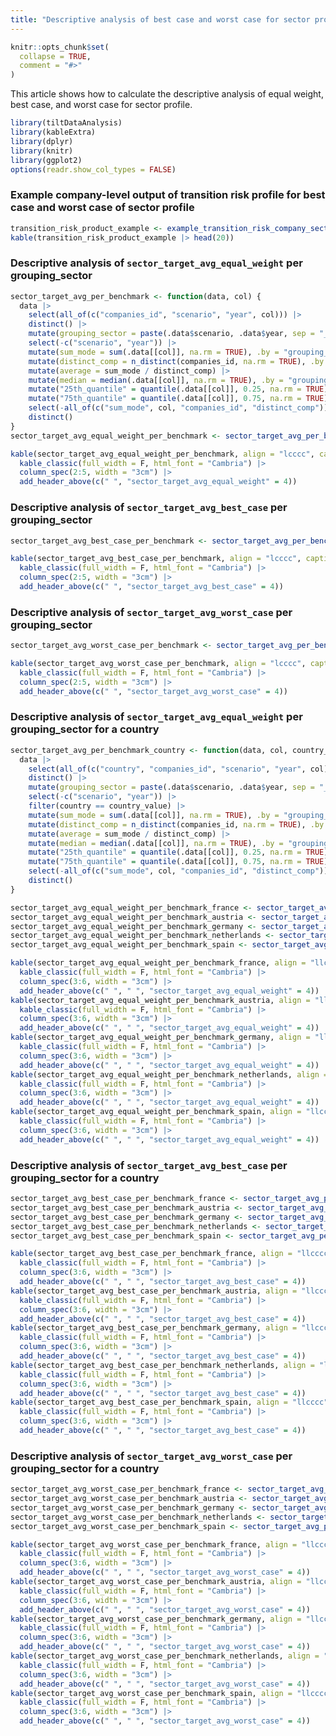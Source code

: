 ```yaml
---
title: "Descriptive analysis of best case and worst case for sector profile"
---
```


```r
knitr::opts_chunk$set(
  collapse = TRUE,
  comment = "#>"
)
```

This article shows how to calculate the descriptive analysis of equal weight,
best case, and worst case for sector profile.

```r
library(tiltDataAnalysis)
library(kableExtra)
library(dplyr)
library(knitr)
library(ggplot2)
options(readr.show_col_types = FALSE)
```

### Example company-level output of transition risk profile for best case and worst case of sector profile 

```r
transition_risk_product_example <- example_transition_risk_company_sector_avg_best_case_worst_case()
kable(transition_risk_product_example |> head(20))
```

### Descriptive analysis of `sector_target_avg_equal_weight` per grouping_sector

```r
sector_target_avg_per_benchmark <- function(data, col) {
  data |>
    select(all_of(c("companies_id", "scenario", "year", col))) |>
    distinct() |>
    mutate(grouping_sector = paste(.data$scenario, .data$year, sep = "_")) |>
    select(-c("scenario", "year")) |>
    mutate(sum_mode = sum(.data[[col]], na.rm = TRUE), .by = "grouping_sector") |>
    mutate(distinct_comp = n_distinct(companies_id, na.rm = TRUE), .by = "grouping_sector") |>
    mutate(average = sum_mode / distinct_comp) |>
    mutate(median = median(.data[[col]], na.rm = TRUE), .by = "grouping_sector") |>
    mutate("25th_quantile" = quantile(.data[[col]], 0.25, na.rm = TRUE), .by = "grouping_sector") |>
    mutate("75th_quantile" = quantile(.data[[col]], 0.75, na.rm = TRUE), .by = "grouping_sector") |>
    select(-all_of(c("sum_mode", col, "companies_id", "distinct_comp"))) |>
    distinct()
}
sector_target_avg_equal_weight_per_benchmark <- sector_target_avg_per_benchmark(transition_risk_product_example, "sector_target_avg_equal_weight")

kable(sector_target_avg_equal_weight_per_benchmark, align = "lcccc", caption = "Descriptive analysis of `sector_target_avg_equal_weight` per grouping_sector", escape = F) |>
  kable_classic(full_width = F, html_font = "Cambria") |>
  column_spec(2:5, width = "3cm") |>
  add_header_above(c(" ", "sector_target_avg_equal_weight" = 4))
```

### Descriptive analysis of `sector_target_avg_best_case` per grouping_sector

```r
sector_target_avg_best_case_per_benchmark <- sector_target_avg_per_benchmark(transition_risk_product_example, "sector_target_avg_best_case") 

kable(sector_target_avg_best_case_per_benchmark, align = "lcccc", caption = "Descriptive analysis of `sector_target_avg_best_case` per grouping_sector", escape = F) |>
  kable_classic(full_width = F, html_font = "Cambria") |>
  column_spec(2:5, width = "3cm") |>
  add_header_above(c(" ", "sector_target_avg_best_case" = 4))
```

### Descriptive analysis of `sector_target_avg_worst_case` per grouping_sector

```r
sector_target_avg_worst_case_per_benchmark <- sector_target_avg_per_benchmark(transition_risk_product_example, "sector_target_avg_worst_case")

kable(sector_target_avg_worst_case_per_benchmark, align = "lcccc", caption = "Descriptive analysis of `sector_target_avg_worst_case` per grouping_sector", escape = F) |>
  kable_classic(full_width = F, html_font = "Cambria") |>
  column_spec(2:5, width = "3cm") |>
  add_header_above(c(" ", "sector_target_avg_worst_case" = 4))
```

### Descriptive analysis of `sector_target_avg_equal_weight` per grouping_sector for a country

```r
sector_target_avg_per_benchmark_country <- function(data, col, country_value) {
  data |>
    select(all_of(c("country", "companies_id", "scenario", "year", col))) |>
    distinct() |>
    mutate(grouping_sector = paste(.data$scenario, .data$year, sep = "_")) |>
    select(-c("scenario", "year")) |>
    filter(country == country_value) |>
    mutate(sum_mode = sum(.data[[col]], na.rm = TRUE), .by = "grouping_sector") |>
    mutate(distinct_comp = n_distinct(companies_id, na.rm = TRUE), .by = "grouping_sector") |>
    mutate(average = sum_mode / distinct_comp) |>
    mutate(median = median(.data[[col]], na.rm = TRUE), .by = "grouping_sector") |>
    mutate("25th_quantile" = quantile(.data[[col]], 0.25, na.rm = TRUE), .by = "grouping_sector") |>
    mutate("75th_quantile" = quantile(.data[[col]], 0.75, na.rm = TRUE), .by = "grouping_sector") |>
    select(-all_of(c("sum_mode", col, "companies_id", "distinct_comp"))) |>
    distinct()
}

sector_target_avg_equal_weight_per_benchmark_france <- sector_target_avg_per_benchmark_country(transition_risk_product_example, "sector_target_avg_equal_weight", "france")
sector_target_avg_equal_weight_per_benchmark_austria <- sector_target_avg_per_benchmark_country(transition_risk_product_example, "sector_target_avg_equal_weight", "austria")
sector_target_avg_equal_weight_per_benchmark_germany <- sector_target_avg_per_benchmark_country(transition_risk_product_example, "sector_target_avg_equal_weight", "germany")
sector_target_avg_equal_weight_per_benchmark_netherlands <- sector_target_avg_per_benchmark_country(transition_risk_product_example, "sector_target_avg_equal_weight", "netherlands")
sector_target_avg_equal_weight_per_benchmark_spain <- sector_target_avg_per_benchmark_country(transition_risk_product_example, "sector_target_avg_equal_weight", "spain")
```

```r
kable(sector_target_avg_equal_weight_per_benchmark_france, align = "llcccc", caption = "Descriptive analysis of `sector_target_avg_equal_weight` per grouping_sector for country `france`", escape = F) |>
  kable_classic(full_width = F, html_font = "Cambria") |>
  column_spec(3:6, width = "3cm") |>
  add_header_above(c(" ", " ", "sector_target_avg_equal_weight" = 4))
kable(sector_target_avg_equal_weight_per_benchmark_austria, align = "llcccc", caption = "Descriptive analysis of `sector_target_avg_equal_weight` per grouping_sector for country `austria`", escape = F) |>
  kable_classic(full_width = F, html_font = "Cambria") |>
  column_spec(3:6, width = "3cm") |>
  add_header_above(c(" ", " ", "sector_target_avg_equal_weight" = 4))
kable(sector_target_avg_equal_weight_per_benchmark_germany, align = "llcccc", caption = "Descriptive analysis of `sector_target_avg_equal_weight` per grouping_sector for country `germany`", escape = F) |>
  kable_classic(full_width = F, html_font = "Cambria") |>
  column_spec(3:6, width = "3cm") |>
  add_header_above(c(" ", " ", "sector_target_avg_equal_weight" = 4))
kable(sector_target_avg_equal_weight_per_benchmark_netherlands, align = "llcccc", caption = "Descriptive analysis of `sector_target_avg_equal_weight` per grouping_sector for country `netherlands`", escape = F) |>
  kable_classic(full_width = F, html_font = "Cambria") |>
  column_spec(3:6, width = "3cm") |>
  add_header_above(c(" ", " ", "sector_target_avg_equal_weight" = 4))
kable(sector_target_avg_equal_weight_per_benchmark_spain, align = "llcccc", caption = "Descriptive analysis of `sector_target_avg_equal_weight` per grouping_sector for country `spain`", escape = F) |>
  kable_classic(full_width = F, html_font = "Cambria") |>
  column_spec(3:6, width = "3cm") |>
  add_header_above(c(" ", " ", "sector_target_avg_equal_weight" = 4))
```

### Descriptive analysis of `sector_target_avg_best_case` per grouping_sector for a country

```r
sector_target_avg_best_case_per_benchmark_france <- sector_target_avg_per_benchmark_country(transition_risk_product_example, "sector_target_avg_best_case", "france")
sector_target_avg_best_case_per_benchmark_austria <- sector_target_avg_per_benchmark_country(transition_risk_product_example, "sector_target_avg_best_case", "austria")
sector_target_avg_best_case_per_benchmark_germany <- sector_target_avg_per_benchmark_country(transition_risk_product_example, "sector_target_avg_best_case", "germany")
sector_target_avg_best_case_per_benchmark_netherlands <- sector_target_avg_per_benchmark_country(transition_risk_product_example, "sector_target_avg_best_case", "netherlands")
sector_target_avg_best_case_per_benchmark_spain <- sector_target_avg_per_benchmark_country(transition_risk_product_example, "sector_target_avg_best_case", "spain")
```

```r
kable(sector_target_avg_best_case_per_benchmark_france, align = "llcccc", caption = "Descriptive analysis of `sector_target_avg_best_case` per grouping_sector for country `france`", escape = F) |>
  kable_classic(full_width = F, html_font = "Cambria") |>
  column_spec(3:6, width = "3cm") |>
  add_header_above(c(" ", " ", "sector_target_avg_best_case" = 4))
kable(sector_target_avg_best_case_per_benchmark_austria, align = "llcccc", caption = "Descriptive analysis of `sector_target_avg_best_case` per grouping_sector for country `austria`", escape = F) |>
  kable_classic(full_width = F, html_font = "Cambria") |>
  column_spec(3:6, width = "3cm") |>
  add_header_above(c(" ", " ", "sector_target_avg_best_case" = 4))
kable(sector_target_avg_best_case_per_benchmark_germany, align = "llcccc", caption = "Descriptive analysis of `sector_target_avg_best_case` per grouping_sector for country `germany`", escape = F) |>
  kable_classic(full_width = F, html_font = "Cambria") |>
  column_spec(3:6, width = "3cm") |>
  add_header_above(c(" ", " ", "sector_target_avg_best_case" = 4))
kable(sector_target_avg_best_case_per_benchmark_netherlands, align = "llcccc", caption = "Descriptive analysis of `sector_target_avg_best_case` per grouping_sector for country `netherlands`", escape = F) |>
  kable_classic(full_width = F, html_font = "Cambria") |>
  column_spec(3:6, width = "3cm") |>
  add_header_above(c(" ", " ", "sector_target_avg_best_case" = 4))
kable(sector_target_avg_best_case_per_benchmark_spain, align = "llcccc", caption = "Descriptive analysis of `sector_target_avg_best_case` per grouping_sector for country `spain`", escape = F) |>
  kable_classic(full_width = F, html_font = "Cambria") |>
  column_spec(3:6, width = "3cm") |>
  add_header_above(c(" ", " ", "sector_target_avg_best_case" = 4))
```

### Descriptive analysis of `sector_target_avg_worst_case` per grouping_sector for a country

```r
sector_target_avg_worst_case_per_benchmark_france <- sector_target_avg_per_benchmark_country(transition_risk_product_example, "sector_target_avg_worst_case", "france")
sector_target_avg_worst_case_per_benchmark_austria <- sector_target_avg_per_benchmark_country(transition_risk_product_example, "sector_target_avg_worst_case", "austria")
sector_target_avg_worst_case_per_benchmark_germany <- sector_target_avg_per_benchmark_country(transition_risk_product_example, "sector_target_avg_worst_case", "germany")
sector_target_avg_worst_case_per_benchmark_netherlands <- sector_target_avg_per_benchmark_country(transition_risk_product_example, "sector_target_avg_worst_case", "netherlands")
sector_target_avg_worst_case_per_benchmark_spain <- sector_target_avg_per_benchmark_country(transition_risk_product_example, "sector_target_avg_worst_case", "spain")
```

```r
kable(sector_target_avg_worst_case_per_benchmark_france, align = "llcccc", caption = "Descriptive analysis of `sector_target_avg_worst_case` per grouping_sector for country `france`", escape = F) |>
  kable_classic(full_width = F, html_font = "Cambria") |>
  column_spec(3:6, width = "3cm") |>
  add_header_above(c(" ", " ", "sector_target_avg_worst_case" = 4))
kable(sector_target_avg_worst_case_per_benchmark_austria, align = "llcccc", caption = "Descriptive analysis of `sector_target_avg_worst_case` per grouping_sector for country `austria`", escape = F) |>
  kable_classic(full_width = F, html_font = "Cambria") |>
  column_spec(3:6, width = "3cm") |>
  add_header_above(c(" ", " ", "sector_target_avg_worst_case" = 4))
kable(sector_target_avg_worst_case_per_benchmark_germany, align = "llcccc", caption = "Descriptive analysis of `sector_target_avg_worst_case` per grouping_sector for country `germany`", escape = F) |>
  kable_classic(full_width = F, html_font = "Cambria") |>
  column_spec(3:6, width = "3cm") |>
  add_header_above(c(" ", " ", "sector_target_avg_worst_case" = 4))
kable(sector_target_avg_worst_case_per_benchmark_netherlands, align = "llcccc", caption = "Descriptive analysis of `sector_target_avg_worst_case` per grouping_sector for country `netherlands`", escape = F) |>
  kable_classic(full_width = F, html_font = "Cambria") |>
  column_spec(3:6, width = "3cm") |>
  add_header_above(c(" ", " ", "sector_target_avg_worst_case" = 4))
kable(sector_target_avg_worst_case_per_benchmark_spain, align = "llcccc", caption = "Descriptive analysis of `sector_target_avg_worst_case` per grouping_sector for country `spain`", escape = F) |>
  kable_classic(full_width = F, html_font = "Cambria") |>
  column_spec(3:6, width = "3cm") |>
  add_header_above(c(" ", " ", "sector_target_avg_worst_case" = 4))
```

